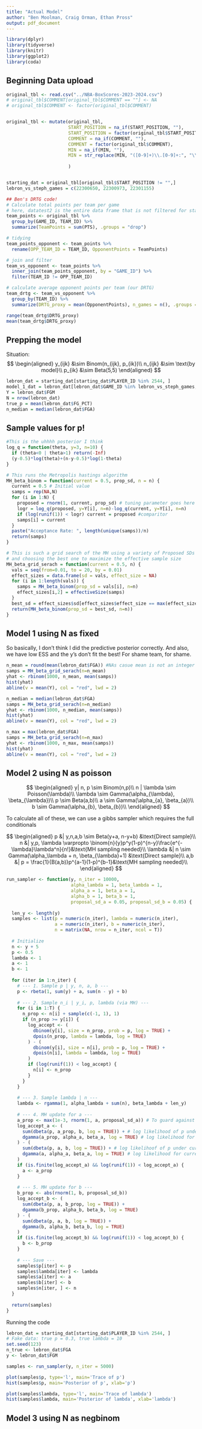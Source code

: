 ```yaml
---
title: "Actual Model"
author: "Ben Moolman, Craig Orman, Ethan Pross"
output: pdf_document
---
```


```r
library(dplyr)
library(tidyverse)
library(knitr)
library(ggplot2)
library(coda)
```

## Beginning Data upload
```r
original_tbl <- read.csv("../NBA-BoxScores-2023-2024.csv")
# original_tbl$COMMENT[original_tbl$COMMENT == ""] <- NA
# original_tbl$COMMENT <- factor(original_tbl$COMMENT)


original_tbl <- mutate(original_tbl,
                       START_POSITION = na_if(START_POSITION, ""),
                       START_POSITION = factor(original_tbl$START_POSITION),
                       COMMENT = na_if(COMMENT, ""),
                       COMMENT = factor(original_tbl$COMMENT),
                       MIN = na_if(MIN, ""),
                       MIN = str_replace(MIN, "([0-9]+)\\.[0-9]+:", "\\1:"),
                       
                       )


starting_dat = original_tbl[original_tbl$START_POSITION != "",]
lebron_vs_steph_games = c(22300650, 22300973, 22301155)

```

```r
## Ben's DRTG code!
# Calculate total points per team per game
# here, datatest2 is the entire data frame that is not filtered for starters
team_points <- original_tbl %>%
  group_by(GAME_ID, TEAM_ID) %>%
  summarize(TeamPoints = sum(PTS), .groups = "drop")

# tidying
team_points_opponent <- team_points %>%
  rename(OPP_TEAM_ID = TEAM_ID, OpponentPoints = TeamPoints)

# join and filter
team_vs_opponent <- team_points %>%
  inner_join(team_points_opponent, by = "GAME_ID") %>%
  filter(TEAM_ID != OPP_TEAM_ID)

# calculate average opponent points per team (our DRTG)
team_drtg <- team_vs_opponent %>%
  group_by(TEAM_ID) %>%
  summarize(DRTG_proxy = mean(OpponentPoints), n_games = n(), .groups = "drop")

range(team_drtg$DRTG_proxy)
mean(team_drtg$DRTG_proxy)
```

## Prepping the model

Situation: 
$$
\begin{aligned}
  y_{ijk} &\sim Binom(n_{ijk}, p_{ik})\\
  n_{ijk} &\sim \text{by model}\\
  p_{ik} &\sim Beta(5,5)
\end{aligned}
$$

```r
lebron_dat = starting_dat[starting_dat$PLAYER_ID %in% 2544, ]
model_1_dat = lebron_dat[lebron_dat$GAME_ID %in% lebron_vs_steph_games,] # This basically turned out to be too small of a dataset to do much with...
Y = lebron_dat$FGM
N = nrow(lebron_dat)
true_p = mean(lebron_dat$FG_PCT)
n_median = median(lebron_dat$FGA)
```

## Sample values for p!

```r
#This is the uhhhh posterior I think
log_q = function(theta, y=3, n=10) {
  if (theta<0 | theta>1) return(-Inf)
  (y-0.5)*log(theta)+(n-y-0.5)*log(1-theta)
}

# This runs the Metropolis hastings algorithm
MH_beta_binom = function(current = 0.5, prop_sd, n = n) {
  current = 0.5 # Initial value
  samps = rep(NA,N)
  for (i in 1:N) {
    proposed = rnorm(1, current, prop_sd) # tuning parameter goes here
    logr = log_q(proposed, y=Y[i], n=n)-log_q(current, y=Y[i], n=n)
    if (log(runif(1)) < logr) current = proposed #comparitor
    samps[i] = current
  }
  paste("Acceptance Rate: ", length(unique(samps))/n)
  return(samps)
}

# This is such a grid search of the MH using a variety of Proposed SDs
# and choosing the best one to maximize the effective sample size
MH_beta_grid_serach = function(current = 0.5, n) {
  vals = seq(from=0.01, to = 20, by = 0.01)
  effect_sizes = data.frame(sd = vals, effect_size = NA)
  for (i in 1:length(vals)) {
    samps = MH_beta_binom(prop_sd = vals[i], n=n)
    effect_sizes[i,2] = effectiveSize(samps)
  }
  best_sd = effect_sizes$sd[effect_sizes$effect_size == max(effect_sizes$effect_size)] #select best sd option
  return(MH_beta_binom(prop_sd = best_sd, n=n))
}
```

## Model 1 using N as fixed

So basically, I don't think I did the predictive posterior correctly. And also, we have low ESS and the y's don't fit the best! For shame team, for shame.

```r

n_mean = round(mean(lebron_dat$FGA)) #NAs casue mean is not an integer
samps = MH_beta_grid_serach(n=n_mean)
yhat <- rbinom(1000, n_mean, mean(samps))
hist(yhat)
abline(v = mean(Y), col = "red", lwd = 2)
```


```r
n_median = median(lebron_dat$FGA)
samps = MH_beta_grid_serach(n=n_median)
yhat <- rbinom(1000, n_median, mean(samps))
hist(yhat)
abline(v = mean(Y), col = "red", lwd = 2)
```

```r
n_max = max(lebron_dat$FGA)
samps = MH_beta_grid_serach(n=n_max)
yhat <- rbinom(1000, n_max, mean(samps))
hist(yhat)
abline(v = mean(Y), col = "red", lwd = 2)
```

## Model 2 using N as poisson

$$
\begin{aligned}
  y| n, p \sim Binom(n,p)\\
  n | \lambda \sim Poisson(\lambda)\\
  \lambda \sim Gamma(\alpha_{\lambda}, \beta_{\lambda})\\
  p \sim Beta(a,b)\\
  a \sim Gamma(\alpha_{a}, \beta_{a})\\
  b \sim Gamma(\alpha_{b}, \beta_{b})\\
\end{aligned}
$$

To calculate all of these, we can use a gibbs sampler which requires the full conditionals

$$
\begin{aligned}
  p &| y,n,a,b \sim Beta(y+a, n-y+b) &\text{Direct sample}\\
  n &| y,p, \lambda \varpropto \binom{n}{y}p^y(1-p)^{n-y}\frac{e^{-\lambda}\lambda^n}{n!}&\text{MH  sampling needed}\\
  \lambda &| n \sim Gamma(\alpha_\lambda + n, \beta_{\lambda}+1) &\text{Direct sample}\\
  a,b &| p = \frac{1}{B(a,b)}p^{a-1}(1-p)^{b-1}&\text{MH  sampling needed}\\
\end{aligned}
$$

```r
run_sampler <- function(y, n_iter = 10000, 
                        alpha_lambda = 1, beta_lambda = 1, 
                        alpha_a = 1, beta_a = 1,
                        alpha_b = 1, beta_b = 1,
                        proposal_sd_a = 0.05, proposal_sd_b = 0.05) {
  
  len_y <- length(y)
  samples <- list(p = numeric(n_iter), lambda = numeric(n_iter), 
                  a = numeric(n_iter), b = numeric(n_iter),
                  n = matrix(NA, nrow = n_iter, ncol = T))
  
  # Initialize
  n <- y + 5
  p <- 0.5
  lambda <- 1
  a <- 1
  b <- 1
  
  for (iter in 1:n_iter) {
    # --- 1. Sample p | y, n, a, b ---
    p <- rbeta(1, sum(y) + a, sum(n - y) + b)
    
    # --- 2. Sample n_i | y_i, p, lambda (via MH) ---
    for (i in 1:T) {
      n_prop <- n[i] + sample(c(-1, 1), 1)
      if (n_prop >= y[i]) {
        log_accept <- (
          dbinom(y[i], size = n_prop, prob = p, log = TRUE) +
          dpois(n_prop, lambda = lambda, log = TRUE)
        ) - (
          dbinom(y[i], size = n[i], prob = p, log = TRUE) +
          dpois(n[i], lambda = lambda, log = TRUE)
        )
        if (log(runif(1)) < log_accept) {
          n[i] <- n_prop
        }
      }
    }
    
    # --- 3. Sample lambda | n ---
    lambda <- rgamma(1, alpha_lambda + sum(n), beta_lambda + len_y)
    
    # --- 4. MH update for a ---
    a_prop <- max(1e-3, rnorm(1, a, proposal_sd_a)) # To guard against infinities
    log_accept_a <- (
      sum(dbeta(p, a_prop, b, log = TRUE)) + # log likelihood of p under proposed a
      dgamma(a_prop, alpha_a, beta_a, log = TRUE) # log likelihood for proposed a
    ) - (
      sum(dbeta(p, a, b, log = TRUE)) + # log likelihoof of p under current accepted a
      dgamma(a, alpha_a, beta_a, log = TRUE) # log likelihood for current a
    )
    if (is.finite(log_accept_a) && log(runif(1)) < log_accept_a) {
      a <- a_prop
    }
    
    # --- 5. MH update for b ---
    b_prop <- abs(rnorm(1, b, proposal_sd_b))
    log_accept_b <- (
      sum(dbeta(p, a, b_prop, log = TRUE)) +
      dgamma(b_prop, alpha_b, beta_b, log = TRUE)
    ) - (
      sum(dbeta(p, a, b, log = TRUE)) +
      dgamma(b, alpha_b, beta_b, log = TRUE)
    )
    if (is.finite(log_accept_b) && log(runif(1)) < log_accept_b) {
      b <- b_prop
    }
    
    # --- Save ---
    samples$p[iter] <- p
    samples$lambda[iter] <- lambda
    samples$a[iter] <- a
    samples$b[iter] <- b
    samples$n[iter, ] <- n
  }
  
  return(samples)
}
```

Running the code

```r

lebron_dat = starting_dat[starting_dat$PLAYER_ID %in% 2544, ]
# Fake data: true p = 0.3, true lambda = 10
set.seed(123)
n_true <- lebron_dat$FGA
y <- lebron_dat$FGM

samples <- run_sampler(y, n_iter = 5000)

plot(samples$p, type='l', main='Trace of p')
hist(samples$p, main='Posterior of p', xlab='p')

plot(samples$lambda, type='l', main='Trace of lambda')
hist(samples$lambda, main='Posterior of lambda', xlab='lambda')

```



## Model 3 using N as negbinom
